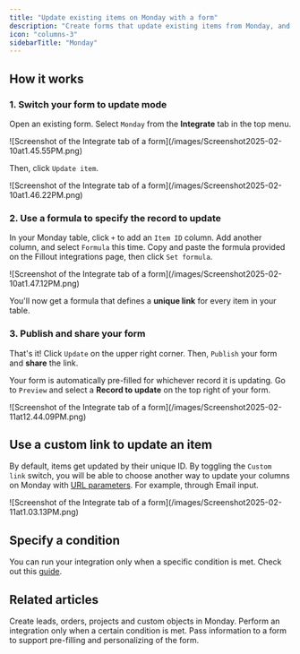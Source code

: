 ```yaml
---
title: "Update existing items on Monday with a form"
description: "Create forms that update existing items from Monday, and pre-fills fields with data from your Monday columns."
icon: "columns-3"
sidebarTitle: "Monday"
---
```


## How it works

### 1. Switch your form to update mode

Open an existing form. Select `Monday` from the **Integrate** tab in the top menu.

<Frame>
  ![Screenshot of the Integrate tab of a form](/images/Screenshot2025-02-10at1.45.55PM.png)
</Frame>

Then, click `Update item`.

<Frame style={{ width: '576px', height: '250px' }}>
  ![Screenshot of the Integrate tab of a form](/images/Screenshot2025-02-10at1.46.22PM.png)
</Frame>

### 2. Use a formula to specify the record to update

In your Monday table, click `+` to add an `Item ID` column. Add another column, and select `Formula` this time. Copy and paste the formula provided on the Fillout integrations page, then click `Set formula`.

<Frame style={{ width: '384px', height: '269px' }}>
  ![Screenshot of the Integrate tab of a form](/images/Screenshot2025-02-10at1.47.12PM.png)
</Frame>

You'll now get a formula that defines a **unique link** for every item in your table.

### 3. Publish and share your form

That's it\! Click `Update` on the upper right corner. Then, `Publish` your form and **share** the link.

Your form is automatically pre-filled for whichever record it is updating. Go to `Preview` and select a **Record to update** on the top right of your form.

<Frame>
  ![Screenshot of the Integrate tab of a form](/images/Screenshot2025-02-11at12.44.09PM.png)
</Frame>

## Use a custom link to update an item

By default, items get updated by their unique ID. By toggling the `Custom link` switch, you will be able to choose another way to update your columns on Monday with [URL parameters](/url-parameters). For example, through Email input.

<Frame style={{ width: '576px', height: '113px' }}>
  ![Screenshot of the Integrate tab of a form](/images/Screenshot2025-02-11at1.03.13PM.png)
</Frame>

## Specify a condition

You can run your integration only when a specific condition is met. Check out this [guide](/conditional-integration).

## Related articles

<CardGroup cols={3}>
  <Card title="Sync form responses to Monday" icon="columns-3" iconType="regular" color="#FFC738" href="/monday">
    Create leads, orders, projects and custom objects in Monday.
  </Card>
  <Card title="Conditional integration logic" icon="gear-complex" iconType="regular" color="#FFC738" href="/conditional-integration">
    Perform an integration only when a certain condition is met.
  </Card>
  <Card title="URL Parameters" icon="brackets-curly" iconType="regular" color="#FFC738" href="/url-parameters">
    Pass information to a form to support pre-filling and personalizing of the form.
  </Card>
</CardGroup>
